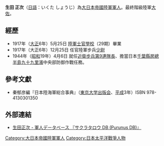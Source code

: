 {{Infobox Military Person
|name= 生田正次
|lived=  
|placeofbirth=
|placeofdeath=
|image=
|caption=
|nickname=
|allegiance=[[日本帝國|日本帝國]]
|branch=[[File:Flag_of_Japan.svg|22x20px]] [[大日本帝國陸軍|大日本帝國陸軍]]
|serviceyears=
|rank=[[上校|大佐]]
|commands=
|unit=
|battles= 
|awards=
|family=
|laterwork=
}}

'''生田 正次'''（[[日語|日語]]：いくた しょうじ）為[[大日本帝國陸軍|大日本帝國陸軍]][[軍人|軍人]]。最終階級陸軍[[上校|大佐]]。

==經歷==
*1917年（[[大正|大正]]6年）5月25日	[[日本陆军士官学校|陸軍士官學校]]（29期）畢業
*1917年（大正6年）12月25日	任官陸軍步兵[[少尉|少尉]]
*1944年（[[昭和|昭和]]19年）4月6日	就任[[近衛步兵第9連隊|近衛步兵第9連隊]][[團長|長]]、擔當日本[[千葉縣|千葉縣]][[房總半島|房總半島]][[九十九里濱|九十九里濱]]中央部防御作戰任務。

==參考文獻==
*秦郁彦編『日本陸海軍総合事典』（[[東京大学出版会|東京大学出版会]]、[[平成|平成]]3年）ISBN 978-4130301350

==外部連結==
*[http://www.purunus.com/index.php/生田正次 生田正次 - 軍人データベース 『サクラタロウ DB (Purunus DB)』]{{dead link|date=2018年3月 |bot=InternetArchiveBot |fix-attempted=yes }}

[[Category:大日本帝國陸軍軍人|Category:大日本帝國陸軍軍人]]
[[Category:日本太平洋戰爭人物|Category:日本太平洋戰爭人物]]